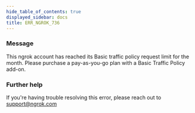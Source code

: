 ```yaml
---
hide_table_of_contents: true
displayed_sidebar: docs
title: ERR_NGROK_736
---
```


### Message

This ngrok account has reached its Basic traffic policy request limit for the month. Please purchase a pay-as-you-go plan with a Basic Traffic Policy add-on.

<ErrorDetails />

### Further help

If you're having trouble resolving this error, please reach out to [support@ngrok.com](mailto:support@ngrok.com?subject=Help%20with%20ERR_NGROK_736)
